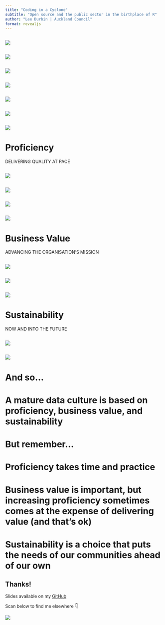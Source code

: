 ```yaml
---
title: "Coding in a Cyclone"
subtitle: "Open source and the public sector in the birthplace of R"
author: "Lee Durbin | Auckland Council"
format: revealjs
---
```


## 

![](images/welsh_flag.svg){fig-align="center"}

## 

![](images/Flag_of_New_Zealand.svg){fig-align="center"}

## 

![](images/auckland.jpg){fig-align="center"}

## 

![](images/profile_pic_preferred.png){fig-align="center"}

## 

![](images/jacinda.jpg){fig-align="center"}

## 

![](images/airport_floods.avif){fig-align="center"}

## 

![](images/cyclone.jpg){fig-align="center"}

# Proficiency

DELIVERING QUALITY AT PACE

## 

![](images/ross_ihaka.png){fig-align="center"}

## 

![](images/r4ds.jpg){fig-align="center"}

## 

![](images/is_it_worth_the_time.png){fig-align="center"}

## 

![](images/r_packages_book.png){fig-align="center"}

# Business Value

ADVANCING THE ORGANISATION'S MISSION

## 

![](images/auckland_council.jpg){fig-align="center"}

## 

![](images/pointless_box.gif){fig-align="center"}

##

![](images/FAAFO.png){fig-align="center"}

# Sustainability

NOW AND INTO THE FUTURE

##

![](images/share.jpg){fig-align="center"}

##

![](images/why_code.jpg){fig-align="center"}

# And so...

# A mature data culture is based on proficiency, business value, and sustainability

# But remember...

# Proficiency takes time and practice

# Business value is important, but increasing proficiency sometimes comes at the expense of delivering value (and that’s ok)

# Sustainability is a choice that puts the needs of our communities ahead of our own

## Thanks!

Slides available on my [GitHub](https://github.com/)


Scan below to find me elsewhere 👇

![](images/lddurbin.png){fig-align="center"}
